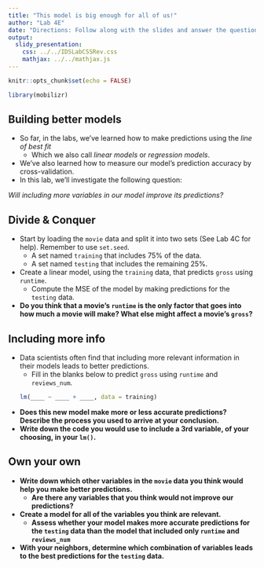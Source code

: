```yaml
---
title: "This model is big enough for all of us!"
author: "Lab 4E"
date: "Directions: Follow along with the slides and answer the questions in **red** font in your journal."
output: 
  slidy_presentation: 
    css: ../../IDSLabCSSRev.css
    mathjax: ../../mathjax.js
---
```


```r
knitr::opts_chunk$set(echo = FALSE)
```

```r
library(mobilizr)
```

## Building better models

- So far, in the labs, we've learned how to make predictions using the _line of best fit_
    - Which we also call _linear models_ or _regression models_.
- We've also learned how to measure our model's prediction accuracy by cross-validation.
- In this lab, we'll investigate the following question:

_Will including more variables in our model improve its predictions?_


## Divide & Conquer

- Start by loading the `movie` data and split it into two sets (See Lab 4C for help). Remember to use `set.seed`.
    - A set named `training` that includes 75% of the data.
    - A set named `testing` that includes the remaining 25%.
- Create a linear model, using the `training` data, that predicts `gross` using `runtime`.
    - Compute the MSE of the model by making predictions for the `testing` data.
- **Do you think that a movie's `runtime` is the only factor that goes into how much a movie will make? What else might affect a movie's `gross`?**


## Including more info

- Data scientists often find that including more relevant information in their models leads to better predictions.
    - Fill in the blanks below to predict `gross` using `runtime` and `reviews_num`.
```r
lm(____ ~ ____ + ____, data = training)
```

- **Does this new model make more or less accurate predictions? Describe the process you used to arrive at your conclusion.**
- **Write down the code you would use to include a 3rd variable, of your choosing, in your `lm()`.**


## Own your own

- **Write down which other variables in the `movie` data you think would help you make better predictions.** 
    - **Are there any variables that you think would not improve our predictions?**
- **Create a model for all of the variables you think are relevant.**
    - **Assess whether your model makes more accurate predictions for the `testing` data than the model that included only `runtime` and `reviews_num`**
- **With your neighbors, determine which combination of variables leads to the best predictions for the `testing` data.**
